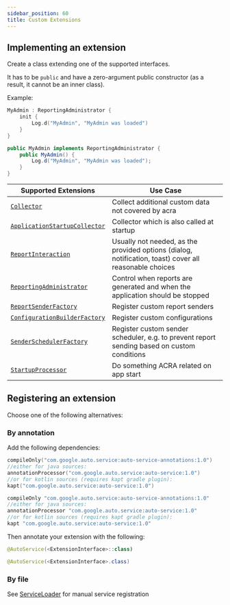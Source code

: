 ```yaml
---
sidebar_position: 60
title: Custom Extensions
---
```



## Implementing an extension
Create a class extending one of the supported interfaces. 

It has to be `public` and have a zero-argument public constructor (as a result, it cannot be an inner class).

Example:

<AndroidCode>

```kotlin
MyAdmin : ReportingAdministrator {
    init {
        Log.d("MyAdmin", "MyAdmin was loaded")
    }
}
```

```java
public MyAdmin implements ReportingAdministrator {
    public MyAdmin() {
        Log.d("MyAdmin", "MyAdmin was loaded");
    }
}
```

</AndroidCode>

| Supported Extensions | Use Case |
| --- | --- |
| [`Collector`](pathname:///javadoc/latest/acra/org.acra.collector/-collector) | Collect additional custom data not covered by acra |
| [`ApplicationStartupCollector`](pathname:///javadoc/latest/acra/org.acra.collector/-application-startup-collector) | Collector which is also called at startup |
| [`ReportInteraction`](pathname:///javadoc/latest/acra/org.acra.interaction/-report-interaction) | Usually not needed, as the provided options (dialog, notification, toast) cover all reasonable choices |
| [`ReportingAdministrator`](pathname:///javadoc/latest/acra/org.acra.config/-reporting-administrator) | Control when reports are generated and when the application should be stopped |
| [`ReportSenderFactory`](pathname:///javadoc/latest/acra/org.acra.sender/-report-sender-factory) | Register custom report senders |
| [`ConfigurationBuilderFactory`](pathname:///javadoc/latest/acra/org.acra.config/-configuration-builder-factory) | Register custom configurations |
| [`SenderSchedulerFactory`](pathname:///javadoc/latest/acra/org.acra.scheduler/-sender-scheduler-factory) | Register custom sender scheduler, e.g. to prevent report sending based on custom conditions |
| [`StartupProcessor`](pathname:///javadoc/latest/acra/org.acra.startup/-startup-processor)  | Do something ACRA related on app start |
## Registering an extension
Choose one of the following alternatives:
### By annotation

Add the following dependencies:
<GradleCode>

```kotlin title="build.gradle.kts"
compileOnly("com.google.auto.service:auto-service-annotations:1.0")
//either for java sources:
annotationProcessor("com.google.auto.service:auto-service:1.0")
//or for kotlin sources (requires kapt gradle plugin):
kapt("com.google.auto.service:auto-service:1.0")
```

```groovy title="build.gradle"
compileOnly "com.google.auto.service:auto-service-annotations:1.0"
//either for java sources:
annotationProcessor "com.google.auto.service:auto-service:1.0"
//or for kotlin sources (requires kapt gradle plugin):
kapt "com.google.auto.service:auto-service:1.0"
```

</GradleCode>

Then annotate your extension with the following:

<AndroidCode>

```kotlin
@AutoService(<ExtensionInterface>::class)
```

```java
@AutoService(<ExtensionInterface>.class)
```

</AndroidCode>

### By file
See [ServiceLoader](https://developer.android.com/reference/java/util/ServiceLoader.html) for manual service registration